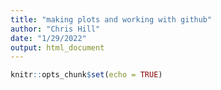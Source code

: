 ```yaml
---
title: "making plots and working with github"
author: "Chris Hill"
date: "1/29/2022"
output: html_document
---
```


```r
knitr::opts_chunk$set(echo = TRUE)
```